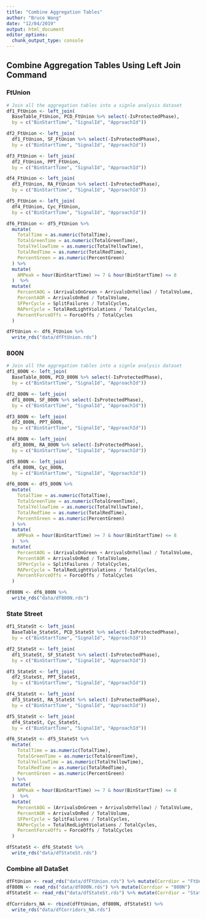 ```yaml
---
title: "Combine Aggregation Tables"
author: "Bruce Wang"
date: "12/04/2019"
output: html_document
editor_options: 
  chunk_output_type: console
---
```


## Combine Aggregation Tables Using Left Join Command {.tabset}
### FtUnion
```r
# Join all the aggregation tables into a signle analysis dataset
df1_FtUnion <- left_join(
  BaseTable_FtUnion, PCD_FtUnion %>% select(-IsProtectedPhase),
  by = c("BinStartTime", "SignalId", "ApproachId"))

df2_FtUnion <- left_join(
  df1_FtUnion, SF_FtUnion %>% select(-IsProtectedPhase),
  by = c("BinStartTime", "SignalId", "ApproachId"))

df3_FtUnion <- left_join(
  df2_FtUnion, PPT_FtUnion, 
  by = c("BinStartTime", "SignalId", "ApproachId"))

df4_FtUnion <- left_join(
  df3_FtUnion, RA_FtUnion %>% select(-IsProtectedPhase),
  by = c("BinStartTime", "SignalId", "ApproachId"))

df5_FtUnion <- left_join(
  df4_FtUnion, Cyc_FtUnion,
  by = c("BinStartTime", "SignalId", "ApproachId"))

df6_FtUnion <- df5_FtUnion %>% 
  mutate(
    TotalTime = as.numeric(TotalTime),
    TotalGreenTime = as.numeric(TotalGreenTime),
    TotalYellowTime = as.numeric(TotalYellowTime),
    TotalRedTime = as.numeric(TotalRedTime),
    PercentGreen = as.numeric(PercentGreen)
  ) %>%
  mutate(
    AMPeak = hour(BinStartTime) >= 7 & hour(BinStartTime) <= 8
  )  %>%
  mutate(
    PercentAOG = (ArrivalsOnGreen + ArrivalsOnYellow) / TotalVolume,
    PercentAOR = ArrivalsOnRed / TotalVolume,
    SFPerCycle = SplitFailures / TotalCycles,
    RAPerCycle = TotalRedLightViolations / TotalCycles,
    PercentForceOffs = ForceOffs / TotalCycles
  )

dfFtUnion <- df6_FtUnion %>%
  write_rds("data/dfFtUnion.rds")
```

### 800N
```r
# Join all the aggregation tables into a signle analysis dataset
df1_800N <- left_join(
  BaseTable_800N, PCD_800N %>% select(-IsProtectedPhase),
  by = c("BinStartTime", "SignalId", "ApproachId"))

df2_800N <- left_join(
  df1_800N, SF_800N %>% select(-IsProtectedPhase),
  by = c("BinStartTime", "SignalId", "ApproachId"))

df3_800N <- left_join(
  df2_800N, PPT_800N, 
  by = c("BinStartTime", "SignalId", "ApproachId"))

df4_800N <- left_join(
  df3_800N, RA_800N %>% select(-IsProtectedPhase),
  by = c("BinStartTime", "SignalId", "ApproachId"))

df5_800N <- left_join(
  df4_800N, Cyc_800N,
  by = c("BinStartTime", "SignalId", "ApproachId"))

df6_800N <- df5_800N %>% 
  mutate(
    TotalTime = as.numeric(TotalTime),
    TotalGreenTime = as.numeric(TotalGreenTime),
    TotalYellowTime = as.numeric(TotalYellowTime),
    TotalRedTime = as.numeric(TotalRedTime),
    PercentGreen = as.numeric(PercentGreen)
  ) %>%
  mutate(
    AMPeak = hour(BinStartTime) >= 7 & hour(BinStartTime) <= 8
  )  %>%
  mutate(
    PercentAOG = (ArrivalsOnGreen + ArrivalsOnYellow) / TotalVolume,
    PercentAOR = ArrivalsOnRed / TotalVolume,
    SFPerCycle = SplitFailures / TotalCycles,
    RAPerCycle = TotalRedLightViolations / TotalCycles,
    PercentForceOffs = ForceOffs / TotalCycles
  )

df800N <- df6_800N %>%
  write_rds("data/df800N.rds")
```

### State Street
```r
df1_StateSt <- left_join(
  BaseTable_StateSt, PCD_StateSt %>% select(-IsProtectedPhase),
  by = c("BinStartTime", "SignalId", "ApproachId"))

df2_StateSt <- left_join(
  df1_StateSt, SF_StateSt %>% select(-IsProtectedPhase),
  by = c("BinStartTime", "SignalId", "ApproachId"))

df3_StateSt <- left_join(
  df2_StateSt, PPT_StateSt, 
  by = c("BinStartTime", "SignalId", "ApproachId"))

df4_StateSt <- left_join(
  df3_StateSt, RA_StateSt %>% select(-IsProtectedPhase),
  by = c("BinStartTime", "SignalId", "ApproachId"))

df5_StateSt <- left_join(
  df4_StateSt, Cyc_StateSt,
  by = c("BinStartTime", "SignalId", "ApproachId"))

df6_StateSt <- df5_StateSt %>% 
  mutate(
    TotalTime = as.numeric(TotalTime),
    TotalGreenTime = as.numeric(TotalGreenTime),
    TotalYellowTime = as.numeric(TotalYellowTime),
    TotalRedTime = as.numeric(TotalRedTime),
    PercentGreen = as.numeric(PercentGreen)
  ) %>%
  mutate(
    AMPeak = hour(BinStartTime) >= 7 & hour(BinStartTime) <= 8
  )  %>%
  mutate(
    PercentAOG = (ArrivalsOnGreen + ArrivalsOnYellow) / TotalVolume,
    PercentAOR = ArrivalsOnRed / TotalVolume,
    SFPerCycle = SplitFailures / TotalCycles,
    RAPerCycle = TotalRedLightViolations / TotalCycles,
    PercentForceOffs = ForceOffs / TotalCycles
  )

dfStateSt <- df6_StateSt %>%
  write_rds("data/dfStateSt.rds")
```

### Combine all DataSet
```r
dfFtUnion <- read_rds("data/dfFtUnion.rds") %>% mutate(Corrdior = "FtUnion")
df800N <- read_rds("data/df800N.rds") %>% mutate(Corrdior = "800N")
dfStateSt <- read_rds("data/dfStateSt.rds") %>% mutate(Corrdior = "StateSt")

dfCorridors_NA <- rbind(dfFtUnion, df800N, dfStateSt) %>%
  write_rds("data/dfCorridors_NA.rds")
```